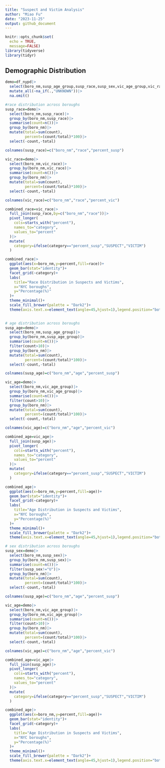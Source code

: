 ```yaml
---
title: "Suspect and Victim Analysis"
author: "Miao Fu"
date: "2023-11-25"
output: github_document
---
```


```r
knitr::opts_chunk$set(
  echo = TRUE,
  message=FALSE)
library(tidyverse)
library(tidyr)
```

## Demographic Distribution

```r
demo=df_nypd|>
  select(boro_nm,susp_age_group,susp_race,susp_sex,vic_age_group,vic_race,vic_sex)|>
  mutate_all(~na_if(.,"UNKNOWN"))|>
  na.omit()

#race distribution across boroughs
susp_race=demo|>
  select(boro_nm,susp_race)|>
  group_by(boro_nm,susp_race)|>
  summarise(count=n())|>
  group_by(boro_nm)|>
  mutate(total=sum(count),
         percent=(count/total)*100)|>
  select(-count,-total)

colnames(susp_race)=c("boro_nm","race","percent_susp")

vic_race=demo|>
  select(boro_nm,vic_race)|>
  group_by(boro_nm,vic_race)|>
  summarise(count=n())|>
  group_by(boro_nm)|>
  mutate(total=sum(count),
         percent=(count/total)*100)|>
  select(-count,-total)

colnames(vic_race)=c("boro_nm","race","percent_vic")

combined_race=vic_race|>
  full_join(susp_race,by=c("boro_nm","race"))|>
  pivot_longer(
    cols=starts_with("percent"),
    names_to="category",
    values_to="percent"
  )|>
  mutate(
    category=ifelse(category=="percent_susp","SUSPECT","VICTIM")
  )

combined_race|>
  ggplot(aes(x=boro_nm,y=percent,fill=race))+
  geom_bar(stat="identity")+
  facet_grid(~category)+
  labs(
    title="Race Distribution in Suspects and Victims",
    x="NYC boroughs",
    y="Percentage(%)"
  )+
  theme_minimal()+
  scale_fill_brewer(palette = "Dark2")+
  theme(axis.text.x=element_text(angle=45,hjust=1),legend.position="bottom")
  
```

```r
# age distribution across boroughs 
susp_age=demo|>
  select(boro_nm,susp_age_group)|>
  group_by(boro_nm,susp_age_group)|>
  summarise(count=n())|>
  filter(count>10)|>
  group_by(boro_nm)|>
  mutate(total=sum(count),
         percent=(count/total)*100)|>
  select(-count,-total)

colnames(susp_age)=c("boro_nm","age","percent_susp")

vic_age=demo|>
  select(boro_nm,vic_age_group)|>
  group_by(boro_nm,vic_age_group)|>
  summarise(count=n())|>
  filter(count>10)|>
  group_by(boro_nm)|>
  mutate(total=sum(count),
         percent=(count/total)*100)|>
  select(-count,-total)

colnames(vic_age)=c("boro_nm","age","percent_vic")

combined_age=vic_age|>
  full_join(susp_age)|>
  pivot_longer(
    cols=starts_with("percent"),
    names_to="category",
    values_to="percent"
  )|>
  mutate(
    category=ifelse(category=="percent_susp","SUSPECT","VICTIM")
  )

combined_age|>
  ggplot(aes(x=boro_nm,y=percent,fill=age))+
  geom_bar(stat="identity")+
  facet_grid(~category)+
  labs(
    title="Age Distribution in Suspects and Victims",
    x="NYC boroughs",
    y="Percentage(%)"
  )+
  theme_minimal()+
  scale_fill_brewer(palette = "Dark2")+
  theme(axis.text.x=element_text(angle=45,hjust=1),legend.position="bottom")
```

```r
# sex distribution across boroughs 
susp_sex=demo|>
  select(boro_nm,susp_sex)|>
  group_by(boro_nm,susp_sex)|>
  summarise(count=n())|>
  filter(susp_sex!="U")|>
  group_by(boro_nm)|>
  mutate(total=sum(count),
         percent=(count/total)*100)|>
  select(-count,-total)

colnames(susp_age)=c("boro_nm","age","percent_susp")

vic_age=demo|>
  select(boro_nm,vic_age_group)|>
  group_by(boro_nm,vic_age_group)|>
  summarise(count=n())|>
  filter(count>10)|>
  group_by(boro_nm)|>
  mutate(total=sum(count),
         percent=(count/total)*100)|>
  select(-count,-total)

colnames(vic_age)=c("boro_nm","age","percent_vic")

combined_age=vic_age|>
  full_join(susp_age)|>
  pivot_longer(
    cols=starts_with("percent"),
    names_to="category",
    values_to="percent"
  )|>
  mutate(
    category=ifelse(category=="percent_susp","SUSPECT","VICTIM")
  )

combined_age|>
  ggplot(aes(x=boro_nm,y=percent,fill=age))+
  geom_bar(stat="identity")+
  facet_grid(~category)+
  labs(
    title="Age Distribution in Suspects and Victims",
    x="NYC boroughs",
    y="Percentage(%)"
  )+
  theme_minimal()+
  scale_fill_brewer(palette = "Dark2")+
  theme(axis.text.x=element_text(angle=45,hjust=1),legend.position="bottom")
```


